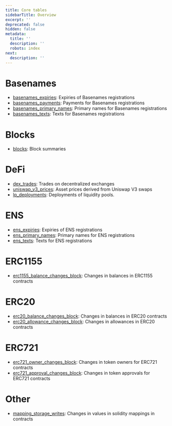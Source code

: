 ```yaml
---
title: Core tables
sidebarTitle: Overview
excerpt: ''
deprecated: false
hidden: false
metadata:
  title: ''
  description: ''
  robots: index
next:
  description: ''
---
```

# Basenames

* [basenames\_expiries](/reference/core-tables/basenames_expiries): Expiries of Basenames registrations
* [basenames\_payments](/reference/core-tables/basenames_payments): Payments for Basenames registrations
* [basenames\_primary\_names](/reference/core-tables/basenames_primary_names): Primary names for Basenames registrations
* [basenames\_texts](/reference/core-tables/basenames_texts): Texts for Basenames registrations

# Blocks

* [blocks](/reference/core-tables/blocks): Block summaries

# DeFi

* [dex\_trades](/reference/core-tables/dex_trades): Trades on decentralized exchanges
* [uniswap\_v3\_prices](/reference/core-tables/uniswap_v3_prices): Asset prices derived from Uniswap V3 swaps
* [lp\_deployments](/reference/core-tables/lp_deployments): Deployments of liquidity pools.

# ENS

* [ens\_expiries](/reference/core-tables/ens_expiries): Expiries of ENS registrations
* [ens\_primary\_names](/reference/core-tables/ens_primary_names): Primary names for ENS registrations
* [ens\_texts](/reference/core-tables/ens_texts): Texts for ENS registrations

# ERC1155

* [erc1155\_balance\_changes\_block](/reference/core-tables/simerc1155_balances): Changes in balances in ERC1155 contracts

# ERC20

* [erc20\_balance\_changes\_block](/reference/core-tables/erc20_balance_changes_block): Changes in balances in ERC20 contracts
* [erc20\_allowance\_changes\_block](/reference/core-tables/erc20_allowance_changes_block): Changes in allowances in ERC20 contracts

# ERC721

* [erc721\_owner\_changes\_block](/reference/core-tables/erc721_owner_changes_block): Changes in token owners for ERC721 contracts
* [erc721\_approval\_changes\_block](/reference/core-tables/erc721_approval_changes_block): Changes in token approvals for ERC721 contracts

# Other

* [mapping\_storage\_writes](/reference/core-tables/mapping-storage-writes): Changes in values in solidity mappings in contracts
